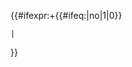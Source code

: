 {{#ifexpr:{{cat in use|{{{class}}}级{{{topic}}}条目}}+{{#ifeq:{{{check|yes}}}|no|1|0}}
 |{{class|{{{class}}}|category={{{topic}}}条目|bold=no}}
}}